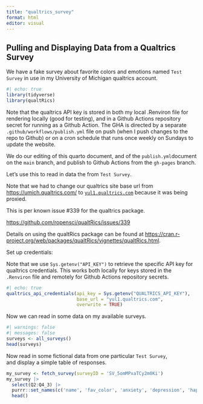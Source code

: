 ```yaml
---
title: "qualtrics_survey"
format: html
editor: visual
---
```


## Pulling and Displaying Data from a Qualtrics Survey

We have a fake survey about favorite colors and emotions named `Test Survey` in use in my University of Michigan qualtrics account.

```r
#| echo: true
library(tidyverse)
library(qualtRics)
```

Note that the qualtrics API key is stored in both my local .Renviron file for rendering locally (good for testing), and in a Github Actions repository secret for running as a Github Action. The GHA is directed by a separate `.github/workflows/publish.yml` file on push (when I push changes to the repo to Github) or on a cron schedule that runs once weekly on Sundays to update the website.

We do our editing of this quarto document, and of the `publish.yml`document on the `main` branch, and publish to Github Actions from the `gh-pages` branch.

Let's use this to read in data the from `Test Survey`.

Note that we had to change our qualtrics site base url from <https://umich.qualtrics.com/> to [`yul1.qualtrics.com`]{.underline} because it was being proxied.

This is per known issue #339 for the qualtrics package.

<https://github.com/ropensci/qualtRics/issues/339>

Details on using the qualtRics package can be found at <https://cran.r-project.org/web/packages/qualtRics/vignettes/qualtRics.html>.

Set up credentials:

Note that we use `Sys.getenv("API_KEY")` to retrieve the specific API key for qualtrics credentials. This works both locally for keys stored in the `.Renviron` file and remotely for Github Actions repository secrets.

```r
#| echo: true
qualtrics_api_credentials(api_key = Sys.getenv("QUALTRICS_API_KEY"), 
                          base_url = "yul1.qualtrics.com",
                          overwrite = TRUE)
```

Now we can read in some data on my available surveys.

```r
#| warnings: false
#| messages: false
surveys <- all_surveys()
head(surveys)
```

Now read in some fictional data from one particular `Test Survey`,\
and display a simple table of responses.

```r
my_survey <- fetch_survey(surveyID = 'SV_5omMPxaTCy2m0Ki')
my_survey |> 
  select(Q2:Q4_3) |> 
  purrr::set_names(c('name', 'fav_color', 'anxiety', 'depression', 'happiness')) |> 
  head()
```
